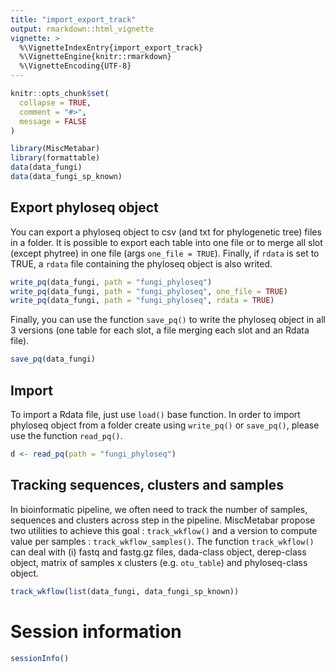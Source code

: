 ```yaml
---
title: "import_export_track"
output: rmarkdown::html_vignette
vignette: >
  %\VignetteIndexEntry{import_export_track}
  %\VignetteEngine{knitr::rmarkdown}
  %\VignetteEncoding{UTF-8}
---
```



```r
knitr::opts_chunk$set(
  collapse = TRUE,
  comment = "#>",
  message = FALSE
)
```

```r
library(MiscMetabar)
library(formattable)
data(data_fungi)
data(data_fungi_sp_known)
```

## Export phyloseq object

You can export a phyloseq object to csv (and txt for phylogenetic tree) files in a folder. It is possible to export each table into one file or to merge all slot (except phytree) in one file (args `one_file = TRUE`). Finally, if `rdata` is set to TRUE, a `rdata` file containing the phyloseq object is also writed. 

```r
write_pq(data_fungi, path = "fungi_phyloseq")
write_pq(data_fungi, path = "fungi_phyloseq", one_file = TRUE)
write_pq(data_fungi, path = "fungi_phyloseq", rdata = TRUE)
```

Finally, you can use the function `save_pq()` to write the phyloseq object in all 3 versions (one table for each slot, a file merging each slot and an Rdata file).

```r
save_pq(data_fungi)
```

## Import

To import a Rdata file, just use `load()` base function. In order to import phyloseq object from a folder create using `write_pq()` or `save_pq()`, please use the function `read_pq()`. 

```r
d <- read_pq(path = "fungi_phyloseq")
```

## Tracking sequences, clusters and samples

In bioinformatic pipeline, we often need to track the number of samples, sequences and clusters across step in the pipeline. MiscMetabar propose two utilities to achieve this goal : `track_wkflow()` and a version to compute value per samples : `track_wkflow_samples()`. The function `track_wkflow()` can deal with (i) fastq and fastg.gz files, dada-class object, derep-class object, matrix of samples x clusters (e.g. `otu_table`) and phyloseq-class object.

```r
track_wkflow(list(data_fungi, data_fungi_sp_known))
```

# Session information

```r
sessionInfo()
```